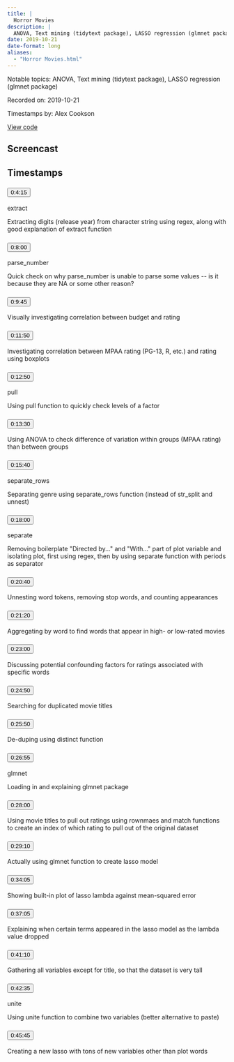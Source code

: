 ```yaml
---
title: |
  Horror Movies
description: |
  ANOVA, Text mining (tidytext package), LASSO regression (glmnet package)
date: 2019-10-21
date-format: long
aliases:
  - "Horror Movies.html"
---
```


Notable topics: ANOVA, Text mining (tidytext package), LASSO regression (glmnet package)

Recorded on: 2019-10-21

Timestamps by: Alex Cookson

[View code](https://github.com/dgrtwo/data-screencasts/blob/master/horror-movie-ratings.Rmd)

## Screencast

<div id="yt-player" data-video-id="yFRSTlk3kRQ"></div>

## Timestamps

```{=html}
<div id="topics">
  <div class="topic">
    <h3 id="ts-255">
      <button class="btn btn-link btn-timestamp" onClick="playerSkipToTimestamp(255, this)">0:4:15</button>
    </h3>
    <div class="topic_badges"><div><span class="badge-functions badge bg-info">extract</span></div><div></div></div>
    <div class="topic_description">
      <p>Extracting digits (release year) from character string using regex, along with good explanation of extract function</p>

    </div>
  </div>
  <div class="topic">
    <h3 id="ts-480">
      <button class="btn btn-link btn-timestamp" onClick="playerSkipToTimestamp(480, this)">0:8:00</button>
    </h3>
    <div class="topic_badges"><div><span class="badge-functions badge bg-info">parse_number</span></div><div></div></div>
    <div class="topic_description">
      <p>Quick check on why parse_number is unable to parse some values -- is it because they are NA or some other reason?</p>

    </div>
  </div>
  <div class="topic">
    <h3 id="ts-585">
      <button class="btn btn-link btn-timestamp" onClick="playerSkipToTimestamp(585, this)">0:9:45</button>
    </h3>
    <div class="topic_badges"><div></div><div></div></div>
    <div class="topic_description">
      <p>Visually investigating correlation between budget and rating</p>

    </div>
  </div>
  <div class="topic">
    <h3 id="ts-710">
      <button class="btn btn-link btn-timestamp" onClick="playerSkipToTimestamp(710, this)">0:11:50</button>
    </h3>
    <div class="topic_badges"><div></div><div></div></div>
    <div class="topic_description">
      <p>Investigating correlation between MPAA rating (PG-13, R, etc.) and rating using boxplots</p>

    </div>
  </div>
  <div class="topic">
    <h3 id="ts-770">
      <button class="btn btn-link btn-timestamp" onClick="playerSkipToTimestamp(770, this)">0:12:50</button>
    </h3>
    <div class="topic_badges"><div><span class="badge-functions badge bg-info">pull</span></div><div></div></div>
    <div class="topic_description">
      <p>Using pull function to quickly check levels of a factor</p>

    </div>
  </div>
  <div class="topic">
    <h3 id="ts-810">
      <button class="btn btn-link btn-timestamp" onClick="playerSkipToTimestamp(810, this)">0:13:30</button>
    </h3>
    <div class="topic_badges"><div></div><div></div></div>
    <div class="topic_description">
      <p>Using ANOVA to check difference of variation within groups (MPAA rating) than between groups</p>

    </div>
  </div>
  <div class="topic">
    <h3 id="ts-940">
      <button class="btn btn-link btn-timestamp" onClick="playerSkipToTimestamp(940, this)">0:15:40</button>
    </h3>
    <div class="topic_badges"><div><span class="badge-functions badge bg-info">separate_rows</span></div><div></div></div>
    <div class="topic_description">
      <p>Separating genre using separate_rows function (instead of str_split and unnest)</p>

    </div>
  </div>
  <div class="topic">
    <h3 id="ts-1080">
      <button class="btn btn-link btn-timestamp" onClick="playerSkipToTimestamp(1080, this)">0:18:00</button>
    </h3>
    <div class="topic_badges"><div><span class="badge-functions badge bg-info">separate</span></div><div></div></div>
    <div class="topic_description">
      <p>Removing boilerplate &quot;Directed by...&quot; and &quot;With...&quot; part of plot variable and isolating plot, first using regex, then by using separate function with periods as separator</p>

    </div>
  </div>
  <div class="topic">
    <h3 id="ts-1240">
      <button class="btn btn-link btn-timestamp" onClick="playerSkipToTimestamp(1240, this)">0:20:40</button>
    </h3>
    <div class="topic_badges"><div></div><div></div></div>
    <div class="topic_description">
      <p>Unnesting word tokens, removing stop words, and counting appearances</p>

    </div>
  </div>
  <div class="topic">
    <h3 id="ts-1280">
      <button class="btn btn-link btn-timestamp" onClick="playerSkipToTimestamp(1280, this)">0:21:20</button>
    </h3>
    <div class="topic_badges"><div></div><div></div></div>
    <div class="topic_description">
      <p>Aggregating by word to find words that appear in high- or low-rated movies</p>

    </div>
  </div>
  <div class="topic">
    <h3 id="ts-1380">
      <button class="btn btn-link btn-timestamp" onClick="playerSkipToTimestamp(1380, this)">0:23:00</button>
    </h3>
    <div class="topic_badges"><div></div><div></div></div>
    <div class="topic_description">
      <p>Discussing potential confounding factors for ratings associated with specific words</p>

    </div>
  </div>
  <div class="topic">
    <h3 id="ts-1490">
      <button class="btn btn-link btn-timestamp" onClick="playerSkipToTimestamp(1490, this)">0:24:50</button>
    </h3>
    <div class="topic_badges"><div></div><div></div></div>
    <div class="topic_description">
      <p>Searching for duplicated movie titles</p>

    </div>
  </div>
  <div class="topic">
    <h3 id="ts-1550">
      <button class="btn btn-link btn-timestamp" onClick="playerSkipToTimestamp(1550, this)">0:25:50</button>
    </h3>
    <div class="topic_badges"><div></div><div></div></div>
    <div class="topic_description">
      <p>De-duping using distinct function</p>

    </div>
  </div>
  <div class="topic">
    <h3 id="ts-1615">
      <button class="btn btn-link btn-timestamp" onClick="playerSkipToTimestamp(1615, this)">0:26:55</button>
    </h3>
    <div class="topic_badges"><div></div><div><span class="badge-packages badge bg-primary">glmnet</span></div></div>
    <div class="topic_description">
      <p>Loading in and explaining glmnet package</p>

    </div>
  </div>
  <div class="topic">
    <h3 id="ts-1680">
      <button class="btn btn-link btn-timestamp" onClick="playerSkipToTimestamp(1680, this)">0:28:00</button>
    </h3>
    <div class="topic_badges"><div></div><div></div></div>
    <div class="topic_description">
      <p>Using movie titles to pull out ratings using rownmaes and match functions to create an index of which rating to pull out of the original dataset</p>

    </div>
  </div>
  <div class="topic">
    <h3 id="ts-1750">
      <button class="btn btn-link btn-timestamp" onClick="playerSkipToTimestamp(1750, this)">0:29:10</button>
    </h3>
    <div class="topic_badges"><div></div><div></div></div>
    <div class="topic_description">
      <p>Actually using glmnet function to create lasso model</p>

    </div>
  </div>
  <div class="topic">
    <h3 id="ts-2045">
      <button class="btn btn-link btn-timestamp" onClick="playerSkipToTimestamp(2045, this)">0:34:05</button>
    </h3>
    <div class="topic_badges"><div></div><div></div></div>
    <div class="topic_description">
      <p>Showing built-in plot of lasso lambda against mean-squared error</p>

    </div>
  </div>
  <div class="topic">
    <h3 id="ts-2225">
      <button class="btn btn-link btn-timestamp" onClick="playerSkipToTimestamp(2225, this)">0:37:05</button>
    </h3>
    <div class="topic_badges"><div></div><div></div></div>
    <div class="topic_description">
      <p>Explaining when certain terms appeared in the lasso model as the lambda value dropped</p>

    </div>
  </div>
  <div class="topic">
    <h3 id="ts-2470">
      <button class="btn btn-link btn-timestamp" onClick="playerSkipToTimestamp(2470, this)">0:41:10</button>
    </h3>
    <div class="topic_badges"><div></div><div></div></div>
    <div class="topic_description">
      <p>Gathering all variables except for title, so that the dataset is very tall</p>

    </div>
  </div>
  <div class="topic">
    <h3 id="ts-2555">
      <button class="btn btn-link btn-timestamp" onClick="playerSkipToTimestamp(2555, this)">0:42:35</button>
    </h3>
    <div class="topic_badges"><div><span class="badge-functions badge bg-info">unite</span></div><div></div></div>
    <div class="topic_description">
      <p>Using unite function to combine two variables (better alternative to paste)</p>

    </div>
  </div>
  <div class="topic">
    <h3 id="ts-2745">
      <button class="btn btn-link btn-timestamp" onClick="playerSkipToTimestamp(2745, this)">0:45:45</button>
    </h3>
    <div class="topic_badges"><div></div><div></div></div>
    <div class="topic_description">
      <p>Creating a new lasso with tons of new variables other than plot words</p>

    </div>
  </div>
</div>
```
     
<script>
// 2. This code loads the IFrame Player API code asynchronously.
var tag = document.createElement("script");

tag.src = "https://www.youtube.com/iframe_api";
var firstScriptTag = document.getElementsByTagName("script")[0];
firstScriptTag.parentNode.insertBefore(tag, firstScriptTag);

// 3. This function creates an <iframe> (and YouTube player)
//    after the API code downloads.
var videoId = document.getElementById("yt-player").dataset.videoId;
var player;
function onYouTubeIframeAPIReady() {
  player = new YT.Player("yt-player", {
    height: "486",
    width: "864",
    videoId: videoId,
    playerVars: {
      "playsinline": 1
    },
    events: {
      onStateChange: function(event) {
        if (event.data == YT.PlayerState.PLAYING) {
          followTimestamps()
        }
      }
    }
  });
}

function playerSkipToTimestamp(seconds, tsElement) {
  player.seekTo(seconds, true)
  tsElement.scrollIntoView()
  document.getElementById("screencast").scrollIntoView()
}

const timestamps = Array.from(document.querySelectorAll('.topic h3[id^="ts-"]'))
  .map(el => el.id.replace('ts-', ''))

function followTimestamps() {
  if (player.getPlayerState() !== 1) {
    return
  }
  const currentTime = `${Math.floor(player.getCurrentTime())}`
  if (timestamps.includes(currentTime)) {
    const el = document.getElementById(`ts-${currentTime}`)
    if (el) {
      el.scrollIntoView()
      document.getElementById("screencast").scrollIntoView()
    }
  }
  setTimeout(followTimestamps, 1000)
}
</script>
